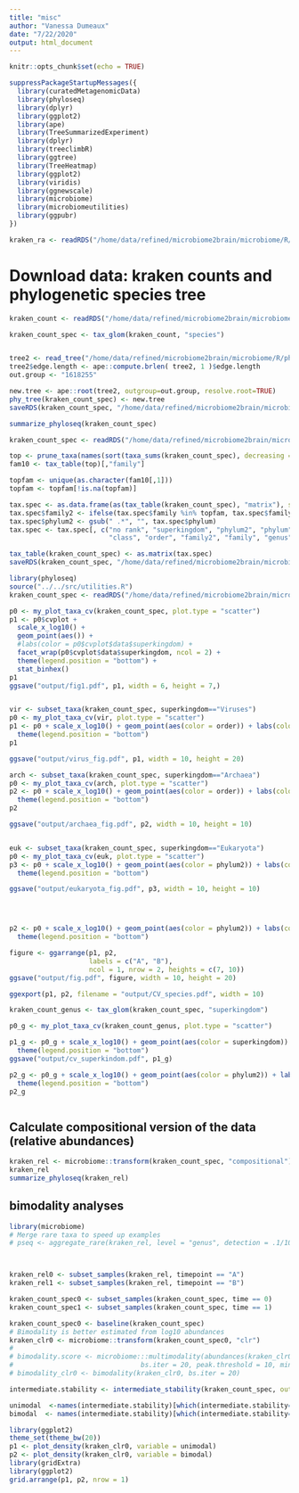 ```yaml
---
title: "misc"
author: "Vanessa Dumeaux"
date: "7/22/2020"
output: html_document
---
```


```r
knitr::opts_chunk$set(echo = TRUE)
```

```r
suppressPackageStartupMessages({
  library(curatedMetagenomicData)
  library(phyloseq)
  library(dplyr)
  library(ggplot2)
  library(ape)
  library(TreeSummarizedExperiment)
  library(dplyr)
  library(treeclimbR)
  library(ggtree)
  library(TreeHeatmap)
  library(ggplot2)
  library(viridis)
  library(ggnewscale)
  library(microbiome)
  library(microbiomeutilities)
  library(ggpubr)
})

```

```r
kraken_ra <- readRDS("/home/data/refined/microbiome2brain/microbiome/R/kraken_ra.rds")
```

# Download data: kraken counts and phylogenetic species tree
```r
kraken_count <- readRDS("/home/data/refined/microbiome2brain/microbiome/R/kraken_count.rds")

kraken_count_spec <- tax_glom(kraken_count, "species")


tree2 <- read_tree("/home/data/refined/microbiome2brain/microbiome/R/phyloT_generated_tree_1593538485_newick.nwk")
tree2$edge.length <- ape::compute.brlen( tree2, 1 )$edge.length
out.group <- "1618255"

new.tree <- ape::root(tree2, outgroup=out.group, resolve.root=TRUE)
phy_tree(kraken_count_spec) <- new.tree
saveRDS(kraken_count_spec, "/home/data/refined/microbiome2brain/microbiome/R/kraken_count_spec.rds")

summarize_phyloseq(kraken_count_spec)
```
```r
kraken_count_spec <- readRDS("/home/data/refined/microbiome2brain/microbiome/R/kraken_count_spec.rds")

top <- prune_taxa(names(sort(taxa_sums(kraken_count_spec), decreasing = TRUE)[1:50]), kraken_count_spec)
fam10 <- tax_table(top)[,"family"]

topfam <- unique(as.character(fam10[,1]))
topfam <- topfam[!is.na(topfam)]

tax.spec <- as.data.frame(as(tax_table(kraken_count_spec), "matrix"), stringsAsFactors = FALSE)
tax.spec$family2 <- ifelse(tax.spec$family %in% topfam, tax.spec$family, "Other")
tax.spec$phylum2 <- gsub(" .*", "", tax.spec$phylum)
tax.spec <- tax.spec[, c("no rank", "superkingdom", "phylum2", "phylum",
                         "class", "order", "family2", "family", "genus", "species", "species group")]

tax_table(kraken_count_spec) <- as.matrix(tax.spec)
saveRDS(kraken_count_spec, "/home/data/refined/microbiome2brain/microbiome/R/kraken_count_spec.rds")


```



```r
library(phyloseq)
source("../../src/utilities.R")
kraken_count_spec <- readRDS("/home/data/refined/microbiome2brain/microbiome/R/kraken_count_spec.rds")

p0 <- my_plot_taxa_cv(kraken_count_spec, plot.type = "scatter")
p1 <- p0$cvplot + 
  scale_x_log10() + 
  geom_point(aes()) + 
  #labs(color = p0$cvplot$data$superkingdom) +
  facet_wrap(p0$cvplot$data$superkingdom, ncol = 2) +
  theme(legend.position = "bottom") +
  stat_binhex()
p1
ggsave("output/fig1.pdf", p1, width = 6, height = 7,)


vir <- subset_taxa(kraken_count_spec, superkingdom=="Viruses")
p0 <- my_plot_taxa_cv(vir, plot.type = "scatter")
p1 <- p0 + scale_x_log10() + geom_point(aes(color = order)) + labs(color = "Order") +
  theme(legend.position = "bottom")
p1

ggsave("output/virus_fig.pdf", p1, width = 10, height = 20)

arch <- subset_taxa(kraken_count_spec, superkingdom=="Archaea")
p0 <- my_plot_taxa_cv(arch, plot.type = "scatter")
p2 <- p0 + scale_x_log10() + geom_point(aes(color = order)) + labs(color = "Order") +
  theme(legend.position = "bottom")
p2

ggsave("output/archaea_fig.pdf", p2, width = 10, height = 10)


euk <- subset_taxa(kraken_count_spec, superkingdom=="Eukaryota")
p0 <- my_plot_taxa_cv(euk, plot.type = "scatter")
p3 <- p0 + scale_x_log10() + geom_point(aes(color = phylum2)) + labs(color = "Phylum") +
  theme(legend.position = "bottom")

ggsave("output/eukaryota_fig.pdf", p3, width = 10, height = 10)




p2 <- p0 + scale_x_log10() + geom_point(aes(color = phylum2)) + labs(color = "Phylum") + 
  theme(legend.position = "bottom")

figure <- ggarrange(p1, p2,
                    labels = c("A", "B"),
                    ncol = 1, nrow = 2, heights = c(7, 10))
ggsave("output/fig.pdf", figure, width = 10, height = 20)

ggexport(p1, p2, filename = "output/CV_species.pdf", width = 10)
```


```r
kraken_count_genus <- tax_glom(kraken_count_spec, "superkingdom")

p0_g <- my_plot_taxa_cv(kraken_count_genus, plot.type = "scatter")

p1_g <- p0_g + scale_x_log10() + geom_point(aes(color = superkingdom)) + labs(color = "Superkingdom") +
  theme(legend.position = "bottom")
ggsave("output/cv_superkindom.pdf", p1_g)

p2_g <- p0_g + scale_x_log10() + geom_point(aes(color = phylum2)) + labs(color = "Phylum") + 
  theme(legend.position = "bottom")
p2_g


```
```r

```

## Calculate compositional version of the data (relative abundances)
```r


kraken_rel <- microbiome::transform(kraken_count_spec, "compositional")
kraken_rel
summarize_phyloseq(kraken_rel)
```

## bimodality analyses

```r
library(microbiome)
# Merge rare taxa to speed up examples
# pseq <- aggregate_rare(kraken_rel, level = "genus", detection = .1/100, prevalence = 10/100)



kraken_rel0 <- subset_samples(kraken_rel, timepoint == "A")
kraken_rel1 <- subset_samples(kraken_rel, timepoint == "B")

```

```r
kraken_count_spec0 <- subset_samples(kraken_count_spec, time == 0)
kraken_count_spec1 <- subset_samples(kraken_count_spec, time == 1)

kraken_count_spec0 <- baseline(kraken_count_spec)
# Bimodality is better estimated from log10 abundances
kraken_clr0 <- microbiome::transform(kraken_count_spec0, "clr")
# 
# bimodality.score <- microbiome:::multimodality(abundances(kraken_clr0),
#                                bs.iter = 20, peak.threshold = 10, min.density = 10)
# bimodality_clr0 <- bimodality(kraken_clr0, bs.iter = 20)

intermediate.stability <- intermediate_stability(kraken_count_spec, output = "scores")

unimodal  <-names(intermediate.stability)[which(intermediate.stability==min(intermediate.stability))]
bimodal  <- names(intermediate.stability)[which(intermediate.stability==max(intermediate.stability))]

library(ggplot2)
theme_set(theme_bw(20))
p1 <- plot_density(kraken_clr0, variable = unimodal) 
p2 <- plot_density(kraken_clr0, variable = bimodal) 
library(gridExtra)
library(ggplot2)
grid.arrange(p1, p2, nrow = 1)

```

